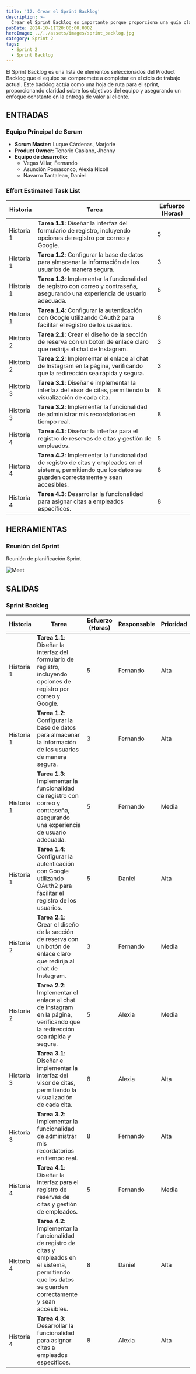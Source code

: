 ```yaml
---
title: '12. Crear el Sprint Backlog'
description: >-
  Crear el Sprint Backlog es importante porque proporciona una guía clara y específica para el equipo de desarrollo durante el sprint. Este backlog organiza las historias de usuario seleccionadas y las tareas desglosadas, permitiendo que el equipo sepa exactamente qué trabajo debe completarse y en qué orden, lo que facilita una ejecución enfocada y efectiva.
pubDate: 2024-10-11T20:00:00.000Z
heroImage: ../../assets/images/sprint_backlog.jpg
category: Sprint 2
tags:
  - Sprint 2
  - Sprint Backlog
---
```


El Sprint Backlog es una lista de elementos seleccionados del Product Backlog que el equipo se compromete a completar en el ciclo de trabajo actual.
Este backlog actúa como una hoja de ruta para el sprint, proporcionando claridad sobre los objetivos del equipo y asegurando un enfoque constante en la entrega de valor al cliente.

## ENTRADAS

### Equipo Principal de Scrum

- **Scrum Master:** Luque Cárdenas, Marjorie
- **Product Owner:** Tenorio Casiano, Jhonny
- **Equipo de desarrollo:**
  <ul style={{ listStyleType: 'circle', paddingLeft: '20px' }}>
  	<li>Vegas Villar, Fernando</li>
  	<li>Asunción Pomasonco, Alexia Nicoll</li>
  	<li>Navarro Tantalean, Daniel</li>
  </ul>

### Effort Estimated Task List

| **Historia** | **Tarea**                                                                                                                                                         | **Esfuerzo (Horas)** |
| ------------ | ----------------------------------------------------------------------------------------------------------------------------------------------------------------- | -------------------- |
| Historia 1   | **Tarea 1.1**: Diseñar la interfaz del formulario de registro, incluyendo opciones de registro por correo y Google.                                               | 5                    |
| Historia 1   | **Tarea 1.2**: Configurar la base de datos para almacenar la información de los usuarios de manera segura.                                                        | 3                    |
| Historia 1   | **Tarea 1.3**: Implementar la funcionalidad de registro con correo y contraseña, asegurando una experiencia de usuario adecuada.                                  | 5                    |
| Historia 1   | **Tarea 1.4**: Configurar la autenticación con Google utilizando OAuth2 para facilitar el registro de los usuarios.                                               | 8                    |
| Historia 2   | **Tarea 2.1**: Crear el diseño de la sección de reserva con un botón de enlace claro que redirija al chat de Instagram.                                           | 3                    |
| Historia 2   | **Tarea 2.2**: Implementar el enlace al chat de Instagram en la página, verificando que la redirección sea rápida y segura.                                       | 3                    |
| Historia 3   | **Tarea 3.1**: Diseñar e implementar la interfaz del visor de citas, permitiendo la visualización de cada cita.                                                   | 8                    |
| Historia 3   | **Tarea 3.2**: Implementar la funcionalidad de administrar mis recordatorios en tiempo real.                                                                      | 8                    |
| Historia 4   | **Tarea 4.1**: Diseñar la interfaz para el registro de reservas de citas y gestión de empleados.                                                                  | 5                    |
| Historia 4   | **Tarea 4.2**: Implementar la funcionalidad de registro de citas y empleados en el sistema, permitiendo que los datos se guarden correctamente y sean accesibles. | 8                    |
| Historia 4   | **Tarea 4.3**: Desarrollar la funcionalidad para asignar citas a empleados específicos.                                                                           | 8                    |

## HERRAMIENTAS

### Reunión del Sprint

Reunión de planificación Sprint

![Meet](../../assets/images/post22.jpeg)

## SALIDAS

### Sprint Backlog

| **Historia** | **Tarea**                                                                                                                                                         | **Esfuerzo (Horas)** | **Responsable** | **Prioridad** |
| ------------ | ----------------------------------------------------------------------------------------------------------------------------------------------------------------- | -------------------- | --------------- | ------------- |
| Historia 1   | **Tarea 1.1**: Diseñar la interfaz del formulario de registro, incluyendo opciones de registro por correo y Google.                                               | 5                    | Fernando        | Alta          |
| Historia 1   | **Tarea 1.2**: Configurar la base de datos para almacenar la información de los usuarios de manera segura.                                                        | 3                    | Fernando        | Alta          |
| Historia 1   | **Tarea 1.3**: Implementar la funcionalidad de registro con correo y contraseña, asegurando una experiencia de usuario adecuada.                                  | 5                    | Fernando        | Media         |
| Historia 1   | **Tarea 1.4**: Configurar la autenticación con Google utilizando OAuth2 para facilitar el registro de los usuarios.                                               | 5                    | Daniel          | Alta          |
| Historia 2   | **Tarea 2.1**: Crear el diseño de la sección de reserva con un botón de enlace claro que redirija al chat de Instagram.                                           | 3                    | Fernando        | Media         |
| Historia 2   | **Tarea 2.2**: Implementar el enlace al chat de Instagram en la página, verificando que la redirección sea rápida y segura.                                       | 5                    | Alexia          | Media         |
| Historia 3   | **Tarea 3.1**: Diseñar e implementar la interfaz del visor de citas, permitiendo la visualización de cada cita.                                                   | 8                    | Alexia          | Alta          |
| Historia 3   | **Tarea 3.2**: Implementar la funcionalidad de administrar mis recordatorios en tiempo real.                                                                      | 8                    | Fernando        | Alta          |
| Historia 4   | **Tarea 4.1**: Diseñar la interfaz para el registro de reservas de citas y gestión de empleados.                                                                  | 5                    | Fernando        | Media         |
| Historia 4   | **Tarea 4.2**: Implementar la funcionalidad de registro de citas y empleados en el sistema, permitiendo que los datos se guarden correctamente y sean accesibles. | 8                    | Daniel          | Alta          |
| Historia 4   | **Tarea 4.3**: Desarrollar la funcionalidad para asignar citas a empleados específicos.                                                                           | 8                    | Alexia          | Alta          |
